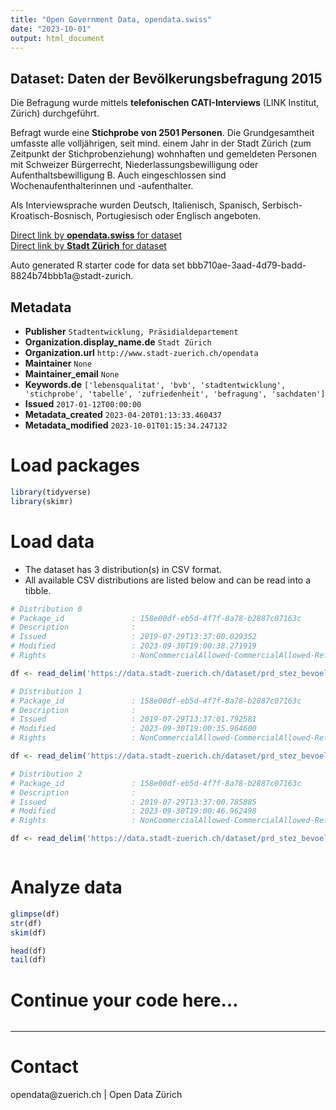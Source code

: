 ```yaml
---
title: "Open Government Data, opendata.swiss"
date: "2023-10-01"
output: html_document
---
```


## Dataset: Daten der Bevölkerungsbefragung 2015

Die Befragung wurde mittels **telefonischen CATI-Interviews** (LINK Institut, Zürich) durchgeführt. 

Befragt wurde eine **Stichprobe von 2501 Personen**. Die Grundgesamtheit umfasste alle volljährigen, seit  mind. einem Jahr in der Stadt Zürich (zum Zeitpunkt der Stichprobenziehung) wohnhaften und gemeldeten Personen mit Schweizer Bürgerrecht, Niederlassungsbewilligung oder Aufenthaltsbewilligung B. Auch eingeschlossen sind Wochenaufenthalterinnen und -aufenthalter. 

Als Interviewsprache wurden Deutsch, Italienisch, Spanisch, Serbisch-Kroatisch-Bosnisch, Portugiesisch oder Englisch angeboten.


[Direct link by **opendata.swiss** for dataset](https://opendata.swiss/de/dataset/daten-der-bevolkerungsbefragung-20152)<br>
[Direct link by **Stadt Zürich** for dataset](https://data.stadt-zuerich.ch/dataset/prd_stez_bevoelkerungsbefragung)

Auto generated R starter code for data set bbb710ae-3aad-4d79-badd-8824b74bbb1a@stadt-zurich.

## Metadata

- **Publisher** `Stadtentwicklung, Präsidialdepartement`
- **Organization.display_name.de** `Stadt Zürich`
- **Organization.url** `http://www.stadt-zuerich.ch/opendata`
- **Maintainer** `None`
- **Maintainer_email** `None`
- **Keywords.de** `['lebensqualitat', 'bvb', 'stadtentwicklung', 'stichprobe', 'tabelle', 'zufriedenheit', 'befragung', 'sachdaten']`
- **Issued** `2017-01-12T00:00:00`
- **Metadata_created** `2023-04-20T01:13:33.460437`
- **Metadata_modified** `2023-10-01T01:15:34.247132`


# Load packages

```r

library(tidyverse)
library(skimr)

```

# Load data

-   The dataset has 3 distribution(s) in CSV format.
-   All available CSV distributions are listed below and can be read into a tibble.

```r

# Distribution 0
# Package_id               : 158e00df-eb5d-4f7f-8a78-b2887c07163c
# Description              : 
# Issued                   : 2019-07-29T13:37:00.029352
# Modified                 : 2023-09-30T19:00:38.271919
# Rights                   : NonCommercialAllowed-CommercialAllowed-ReferenceNotRequired

df <- read_delim('https://data.stadt-zuerich.ch/dataset/prd_stez_bevoelkerungsbefragung/download/bevoelkerungsbefragung_2015_stadtentwicklung_zuerich.csv')

# Distribution 1
# Package_id               : 158e00df-eb5d-4f7f-8a78-b2887c07163c
# Description              : 
# Issued                   : 2019-07-29T13:37:01.792581
# Modified                 : 2023-09-30T19:00:35.964600
# Rights                   : NonCommercialAllowed-CommercialAllowed-ReferenceNotRequired

df <- read_delim('https://data.stadt-zuerich.ch/dataset/prd_stez_bevoelkerungsbefragung/download/attributbeschreibung_bvb_2015_stadtentwicklung_zuerich.csv')

# Distribution 2
# Package_id               : 158e00df-eb5d-4f7f-8a78-b2887c07163c
# Description              : 
# Issued                   : 2019-07-29T13:37:00.785885
# Modified                 : 2023-09-30T19:00:46.962498
# Rights                   : NonCommercialAllowed-CommercialAllowed-ReferenceNotRequired

df <- read_delim('https://data.stadt-zuerich.ch/dataset/prd_stez_bevoelkerungsbefragung/download/interviewfragen_bvb_2015_stadtentwicklung_zuerich.csv')



```

# Analyze data

```r

glimpse(df)
str(df)
skim(df)

head(df)
tail(df)

```

# Continue your code here...

```r

```

------------------------------------------------------------------------

# Contact

opendata@zuerich.ch | Open Data Zürich
